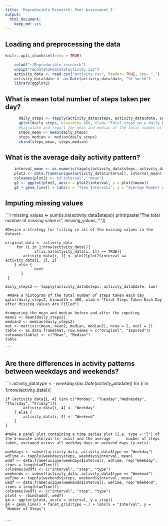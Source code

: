 ```yaml
---
title: 'Reproducible Research: Peer Assessment 1'
output:
  html_document:
    keep_md: yes
---
```



## Loading and preprocessing the data

```r
knitr::opts_chunk$set(echo = TRUE)
```

```r
    setwd("~/Reproducible_research")
    unzip("repdata%2Fdata%2Factivity.zip")
    activity_data <- read.csv("activity.csv", header= TRUE, sep= ",")
    activity_data$date <- as.Date(activity_data$date, "%Y-%m-%d")
    library(ggplot2)
```

## What is mean total number of steps taken per day?

```r
      daily_steps <- tapply(activity_data$steps, activity_data$date, sum, na.rm= TRUE)
      qplot(daily_steps, binwidth= 480, xlab= "Total steps on a daily basis")
      #Calculate and report the mean and median of the total number of steps taken per day
      steps_mean <- mean(daily_steps)
      steps_median <- median(daily_steps)
      cbind(steps_mean, steps_median)
```

## What is the average daily activity pattern?

```r
    interval_mean <- as.numeric(tapply(activity_data$steps, activity_data$interval, mean, na.rm = TRUE))
    plot2 <- data.frame(unique(activity_data$interval), interval_mean)
    colnames(plot2) <- c("interval", "mean")
    g2 <- ggplot(plot2, aes(x = plot2$interval, y = plot2$mean))
    g2 + geom_line() + labs(x = "Time Intervals", y = "Average Number of Steps Taken")
```

## Imputing missing values

```r

    missing_values <- sum(is.na(activity_data$steps))
    print(paste("The total number of missing value is", missing_values, "."))

    #Devise a strategy for filling in all of the missing values in the dataset.

    original_data <- activity_data
         for (i in 1:nrow(activity_data)){
                 if(is.na(activity_data[i, 1]) == TRUE){
            activity_data[i, 1] <- plot2[plot2$interval == activity_data[i, 3], 2]
        } else {
                 next
           }
     }

    daily_steps2 <- tapply(activity_data$steps, activity_data$date, sum)
    
     #Make a histogram of the total number of steps taken each day
    qplot(daily_steps2, binwidth = 480, xlab = "Total Steps Taken Each Day after Missing Values Are Filled")

    #comparing the mean and median before and after the imputing
    mean2 <- mean(daily_steps2)
    median2 <- median(daily_steps2)
    mat <- matrix(c(mean, mean2, median, median2), nrow = 2, ncol = 2)
    table <- as.data.frame(mat, row.names = c("Origianl", "Imputed"))
    colnames(table) <- c("Mean", "Median")
    table
    
    ```

## Are there differences in activity patterns between weekdays and weekends?

```r

 activity_data$type <- weekdays(as.Date(activity_data$date))
    for (i in 1:nrow(activity_data)){
    
    if (activity_data[i, 4] %in% c("Monday", "Tuesday","Wednesday", "Thursday", "Friday")){
            activity_data[i, 4] <- "Weekday"
        } else {
            activity_data[i, 4] <- "Weekend"
        }
    }
    
    #Make a panel plot containing a time series plot (i.e. 𝚝𝚢𝚙𝚎 = "𝚕") of the 5-minute interval (x- axis) and the average       number of steps taken, averaged across all weekday days or weekend days (y-axis).

    weekdays <- subset(activity_data, activity_data$type == "Weekday")
    wdTime <- tapply(weekdays$steps, weekdays$interval, mean)
    wddf <- data.frame(unique(weekdays$interval), wdTime, rep("Weekday", times = length(wdTime)))
    colnames(wddf) <- c("interval", "step", "type")
    weekends <- subset(activity_data, activity_data$type == "Weekend")
    weTime <- tapply(weekends$steps, weekends$interval, mean)
    wedf <- data.frame(unique(weekends$interval), weTime, rep("Weekend", times = length(weTime)))
    colnames(wedf) <- c("interval", "step", "type")
    plot4 <- rbind(wddf, wedf)
    g4 <- ggplot(plot4, aes(x = interval, y = step))
    g4 + geom_line() + facet_grid(type ~.) + labs(x = "Interval", y = "Number of Steps")
    
    
    ```
